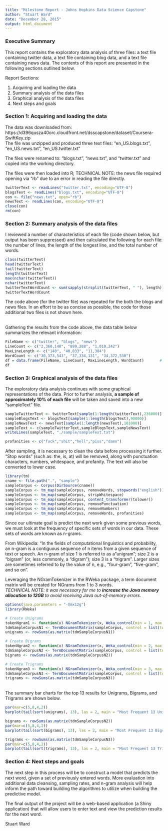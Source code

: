 ```yaml
---
title: "Milestone Report - Johns Hopkins Data Science Capstone"
author: "Stuart Ward"
date: "December 28, 2015"
output: html_document
---
```


### **Executive Summary**  
This report contains the exploratory data analysis of three files: a text file containing twitter data, a text file containing blog data, and a text file containing news data. The contents of this report are presented in the following sections outlined below.    

Report Sections:

1. Acquiring and loading the data  
2. Summary analysis of the data files  
3. Graphical analysis of the data files  
4. Next steps and goals  


### **Section 1: Acquiring and loading the data**  
The data was downloaded from: https://d396qusza40orc.cloudfront.net/dsscapstone/dataset/Coursera-SwiftKey.zip  
The file was unzipped and produced three text files: "en_US.blogs.txt", "en_US.news.txt", "en_US.twitter.txt"

The files were renamed to: "blogs.txt", "news.txt", and "twitter.txt" and copied into the working directory.

The files were then loaded into R; TECHNICAL NOTE: the news file required opening via "rb" due to an error in reading the file directly.

```r
twitterText <- readLines("twitter.txt", encoding="UTF-8")
blogsText <- readLines("blogs.txt", encoding="UTF-8")
con <- file("news.txt", open="rb")
newsText <- readLines(con, encoding="UTF-8")
close(con)
rm(con)
```
  
  
### **Section 2: Summary analysis of the data files**  
I reviewed a number of characteristics of each file (code shown below, but output has been suppressed) and then calculated the following for each file: the number of lines, the length of the longest line, and the total number of words.   

```r
class(twitterText)
head(twitterText)
tail(twitterText)
length(twitterText)
max(nchar(twitterText))
nchar(twitterText)
twitterTextWordCount <- sum(sapply(strsplit(twitterText, " "), length))
twitterTextWordCount
```
  
The code above (for the twitter file) was repeated for the both the blogs and news files. In an effort to be as concise as possible, the code for those additional two files is not shown here.
  
  
<br />
Gathering the results from the code above, the data table below summarizes the relevant information:
```r
FileName <- c("twitter", "blogs", "news") 
LineCount <- c("2,360,148", "899,288", "1,010,242") 
MaxLineLength <- c("140", "40,833", "11,384") 
WordCount <- c("30,373,543", "37,334,131", "34,372,530")
df = data.frame(FileName, LineCount, MaxLineLength, WordCount)       # df is a data frame 
df
```

### **Section 3: Graphical analysis of the data files**  
The exploratory data analysis continues with some graphical representations of the data. Prior to further analysis, **a sample of approximately 10% of each file** will be taken and saved into a new "sampleText" file.

```r
sampleTwitterText <- twitterText[sample(1:length(twitterText),236000)]
sampleBlogsText <- blogsText[sample(1:length(blogsText),90000)]
sampleNewsText <- newsText[sample(1:length(newsText),101000)]
sampleText <- c(sampleTwitterText,sampleBlogsText,sampleNewsText)
writeLines(sampleText, "./sample/sampleText.txt")
```

```r
profanities <- c("fuck","shit","hell","piss","damn")
```

After sampling, it is necessary to clean the data before processing it further. "Stop words" (such as: the, is, at) will be removed, along with punctuation characters, numbers, whitespace, and profanity. The text will also be converted to lower case.

```r
library(tm)
cname <- file.path(".", "sample")
sampleCorpus <- Corpus(DirSource(cname))
sampleCorpus <- tm_map(sampleCorpus, removeWords, stopwords("english"))
sampleCorpus <- tm_map(sampleCorpus, stripWhitespace)
sampleCorpus <- tm_map(sampleCorpus, content_transformer(tolower))
sampleCorpus <- tm_map(sampleCorpus, removePunctuation)
sampleCorpus <- tm_map(sampleCorpus, removeNumbers)
sampleCorpus <- tm_map(sampleCorpus, removeWords, profanities)
```


Since our ultimate goal is predict the next work given some previous words, we must look at the frequency of specific sets of words in our data. These sets of words are known as n-grams.

From Wikipedia: "In the fields of computational linguistics and probability, an n-gram is a contiguous sequence of n items from a given sequence of text or speech. An n-gram of size 1 is referred to as a "unigram"; size 2 is a "bigram" (or, less commonly, a "digram"); size 3 is a "trigram". Larger sizes are sometimes referred to by the value of n, e.g., "four-gram", "five-gram", and so on".

Leveraging the NGramTokenizer in the RWeka package, a term document matrix will be created for NGrams from 1 to 3 words.  
*TECHNICAL NOTE: it was necessary for me to **increase the Java memory allocation to 12GB** to avoid receiving Java out-of-memory errors.*

```r
options(java.parameters = "-Xmx12g")
library(RWeka)

# Create Unigrams
tokenNgram1 <- function(x) NGramTokenizer(x, Weka_control(min = 1, max = 1))
tdmSampleCorpusN1 <- TermDocumentMatrix(sampleCorpus, control = list(tokenize = tokenNgram1))
unigrams <- rowSums(as.matrix(tdmSampleCorpusN1))

# Create Bigrams
tokenNgram2 <- function(x) NGramTokenizer(x, Weka_control(min = 2, max = 2))
tdmSampleCorpusN2 <- TermDocumentMatrix(sampleCorpus, control = list(tokenize = tokenNgram2))
bigrams <- rowSums(as.matrix(tdmSampleCorpusN2))

# Create Trigrams
tokenNgram3 <- function(x) NGramTokenizer(x, Weka_control(min = 3, max = 3))
tdmSampleCorpusN3 <- TermDocumentMatrix(sampleCorpus, control = list(tokenize = tokenNgram3))
trigrams <- rowSums(as.matrix(tdmSampleCorpusN3))
```
  
  
<br />
The summary bar charts for the top 13 results for Unigrams, Bigrams, and Trigrams are shown below.

```r
par(mar=c(5,8,4,2))
barplot(tail(sort(unigrams), 13), las = 2, main = "Most Frequent 13 Unigrams", cex.main = 1, cex.axis = 0.75, horiz=TRUE)

bigrams <- rowSums(as.matrix(tdmSampleCorpusN2))
par(mar=c(5,8,4,2))
barplot(tail(sort(bigrams), 13), las = 2, main = "Most Frequent 13 Bigrams", cex.main = 1, cex.axis = 0.75, horiz=TRUE)

trigrams <- rowSums(as.matrix(tdmSampleCorpusN3))
par(mar=c(5,8,4,2))
barplot(tail(sort(trigrams), 13), las = 2, main = "Most Frequent 13 Trigrams", cex.main = 1, cex.axis = 0.75, horiz=TRUE)
```


### **Section 4: Next steps and goals**  

The next step in this process will be to construct a model that predicts the next word, given a set of previously entered words. More evaluation into additional data cleansing, sampling rates, and n-gram analysis will help inform the path toward building the algorithms to utilize when building the predictive model.

The final output of the project will be a web-based application (a Shiny application) that will allow users to enter text and view the prediction results for the next word.

Stuart Ward
